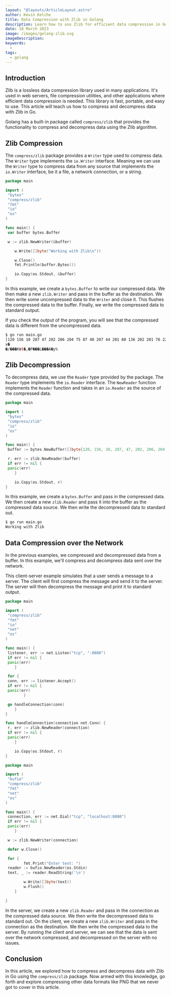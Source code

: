 ```yaml
---
layout: "@layouts/ArticleLayout.astro"
author: Kevin Kelche
title: Data Compression with Zlib in Golang
description: Learn how to use Zlib for efficient data compression in Golang. This tutorial covers the basics of Zlib and its implementation in Golang.
date: 18 March 2023
image: /images/golang-zlib.svg
imageDescription:
keywords:
  -
tags:
  - golang
---
```


## Introduction

Zlib is a lossless data compression library used in many applications. It's used in web servers, file compression utilities, and other applications where efficient data compression is needed. This library is fast, portable, and easy to use. This article will teach us how to compress and decompress data with Zlib in Go.

Golang has a built-in package called `compress/zlib` that provides the functionality to compress and decompress data using the Zlib algorithm.

## Zlib Compression

The `compress/zlib` package provides a `Writer` type used to compress data. The `Writer` type implements the `io.Writer` interface. Meaning we can use the `Writer` type to compress data from any source that implements the `io.Writer` interface, be it a file, a network connection, or a string.

```go title="main.go"
package main

import (
 "bytes"
 "compress/zlib"
 "fmt"
 "io"
 "os"
)

func main() {
 var buffer bytes.Buffer

 w := zlib.NewWriter(&buffer)

    w.Write([]byte("Working with Zlib\n"))

    w.Close()
    fmt.Println(buffer.Bytes())

    io.Copy(os.Stdout, &buffer)
}
```

In this example, we create a `bytes.Buffer` to write our compressed data. We then make a new `zlib.Writer` and pass in the buffer as the destination. We then write some uncompressed data to the `Writer` and close it. This flushes the compressed data to the buffer. Finally, we write the compressed data to standard output.

If you check the output of the program, you will see that the compressed data is different from the uncompressed data.

```bash
$ go run main.go
[120 156 10 207 47 202 206 204 75 87 40 207 44 201 80 136 202 201 76 226 2 4 0 0 255 255 65 134 6 121]
x�
�/���KW(�,�P���L���A�y%
```

## Zlib Decompression

To decompress data, we use the `Reader` type provided by the package. The `Reader` type implements the `io.Reader` interface. The `NewReader` function implements the `Reader` function and takes in an `io.Reader` as the source of the compressed data.

```go title="main.go"
package main

import (
 "bytes"
 "compress/zlib"
 "io"
 "os"
)

func main() {
 buffer := bytes.NewBuffer([]byte{120, 156, 10, 207, 47, 202, 206, 204, 75, 87, 40, 207, 44, 201, 80, 136, 202, 201, 76, 226, 2, 4, 0, 0, 255, 255, 65, 134, 6, 121})

 r, err := zlib.NewReader(buffer)
 if err != nil {
 panic(err)
    }

    io.Copy(os.Stdout, r)
}
```

In this example, we create a `bytes.Buffer` and pass in the compressed data. We then create a new `zlib.Reader` and pass it into the buffer as the compressed data source. We then write the decompressed data to standard out.

```bash title="output"
$ go run main.go
Working with Zlib
```

## Data Compression over the Network

In the previous examples, we compressed and decompressed data from a buffer. In this example, we'll compress and decompress data sent over the network.

This client-server example simulates that a user sends a message to a server. The client will first compress the message and send it to the server. The server will then decompress the message and print it to standard output.

```go title="server.go"
package main

import (
 "compress/zlib"
 "fmt"
 "io"
 "net"
 "os"
)

func main() {
 listener, err := net.Listen("tcp", ":8080")
 if err != nil {
 panic(err)
    }

 for {
 conn, err := listener.Accept()
 if err != nil {
 panic(err)
        }

 go handleConnection(conn)
    }
}

func handleConnection(connection net.Conn) {
 r, err := zlib.NewReader(connection)
 if err != nil {
 panic(err)
    }

    io.Copy(os.Stdout, r)
}
```

```go title="client.go"
package main

import (
 "bufio"
 "compress/zlib"
 "fmt"
 "net"
 "os"
)

func main() {
 connection, err := net.Dial("tcp", "localhost:8080")
 if err != nil {
 panic(err)
    }

 w := zlib.NewWriter(connection)

 defer w.Close()

 for {
        fmt.Print("Enter text: ")
 reader := bufio.NewReader(os.Stdin)
 text, _ := reader.ReadString('\n')

        w.Write([]byte(text))
        w.Flush()
    }

}
```

In the server, we create a new `zlib.Reader` and pass in the connection as the compressed data source. We then write the decompressed data to standard out. On the client, we create a new `zlib.Writer` and pass in the connection as the destination. We then write the compressed data to the server.
By running the client and server, we can see that the data is sent over the network compressed, and decompressed on the server with no issues.

## Conclusion

In this article, we explored how to compress and decompress data with Zlib in Go using the `compress/zlib` package. Now armed with this knowledge, go forth and explore compressing other data formats like PNG that we never got to cover in this article.
